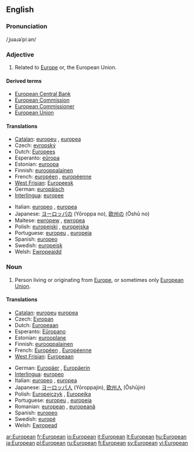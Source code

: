 {{wikipedia}}
==English==
===Pronunciation===
/ˌjʊəɹəˈpiːən/

===Adjective===
{{en-adj}}

# Related to [[Europe]] or, the European Union.

====Derived terms====
* [[European Central Bank]]
* [[European Commission]]
* [[European Commissioner]]
* [[European Union]]

====Translations====
{{trans-top|related to Europe or the European Union}}
* [[Catalan]]: [[europeu]] {{m}}, [[europea]] {{f}}
* Czech: [[evropský]] {{m}}
* Dutch: [[Europees]]
* Esperanto: [[eŭropa]]
* Estonian: [[euroopa]]
* Finnish: [[eurooppalainen]]
* French: [[européen]] {{m}}, [[européenne]] {{f}}
* [[West Frisian]]: [[Europeesk]]
* German: [[europäisch]]
* [[Interlingua]]: [[europee]]
{{trans-mid}}
* Italian: [[europeo]] {{m}}, [[europea]] {{f}}
* Japanese: [[ヨーロッパ]]の (Yōroppa no), [[欧州]]の (Ōshū no)
* Maltese: [[ewropew]] {{m}}, [[ewropea]] {{f}}
* Polish: [[europejski]] {{m}}, [[europejska]] {{f}}
* Portuguese: [[europeu]] {{m}}, [[europeia]] {{f}}
* Spanish: [[europeo]]
* Swedish: [[europeisk]]
* Welsh: [[Ewropeaidd]]
{{trans-bottom}}

===Noun===
{{en-noun}}

# Person living or originating from [[Europe]], or sometimes only [[European Union]].

====Translations====
{{trans-top|person}}
* [[Catalan]]: [[europeu]] {{m}} [[europea]] {{f}}
* Czech: [[Evropan]] {{m}}
* Dutch: [[Europeaan]]
* Esperanto: [[Eŭropano]]
* Estonian: [[eurooplane]]
* Finnish: [[eurooppalainen]]
* French: [[Européen]] {{m}}, [[Européenne]] {{f}}
* [[West Frisian]]: [[Europeaan]]
{{trans-mid}}
* German: [[Europäer]] {{m}}, [[Europäerin]] {{f}}
* [[Interlingua]]: [[europeo]]
* Italian: [[europeo]] {{m}}, [[europea]] {{f}}
* Japanese: [[ヨーロッパ人]] (Yōroppajin), [[欧州人]] (Ōshūjin)
* Polish: [[Europejczyk]] {{m}}, [[Europejka]] {{f}}
* Portuguese: [[europeu]] {{m}}, [[europeia]] {{f}}
* Romanian: [[european]] {{m}}, [[europeană]] {{f}}
* Spanish: [[europeo]]
* Swedish: [[europé]] {{c}}
* Welsh: [[Ewropead]]
{{trans-bottom}}

[[ar:European]]
[[fr:European]]
[[io:European]]
[[it:European]]
[[lt:European]]
[[hu:European]]
[[ja:European]]
[[pl:European]]
[[ru:European]]
[[fi:European]]
[[sv:European]]
[[vi:European]]